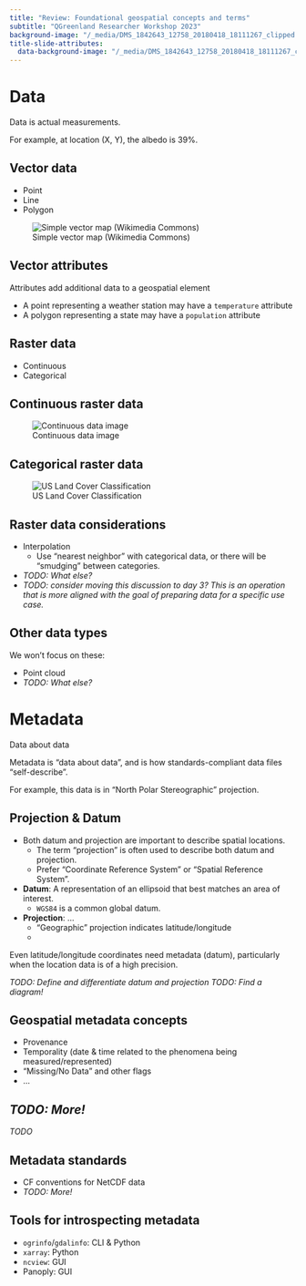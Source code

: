 ```yaml
---
title: "Review: Foundational geospatial concepts and terms"
subtitle: "QGreenland Researcher Workshop 2023"
background-image: "/_media/DMS_1842643_12758_20180418_18111267_clipped.jpg"
title-slide-attributes:
  data-background-image: "/_media/DMS_1842643_12758_20180418_18111267_clipped.jpg"
---
```


# Data

::: {.notes}
Data is actual measurements.

For example, at location (X, Y), the albedo is 39%.
:::


## Vector data

* Point
* Line
* Polygon

![Simple vector map (Wikimedia Commons)](https://upload.wikimedia.org/wikipedia/commons/3/38/Simple_vector_map.svg)

## Vector attributes

Attributes add additional data to a geospatial element

* A point representing a weather station may have a `temperature` attribute
* A polygon representing a state may have a `population` attribute


## Raster data

* Continuous
* Categorical


## Continuous raster data

![Continuous data image](/_media/qgreenland_seaice_concentration_feb2015.png)


## Categorical raster data

![US Land Cover Classification](https://d9-wret.s3.us-west-2.amazonaws.com/assets/palladium/production/s3fs-public/thumbnails/image/NLCD_2016_Landcover.jpg)


## Raster data considerations

* Interpolation
    * Use "nearest neighbor" with categorical data, or there will be "smudging" between
      categories.
* _TODO: What else?_
* _TODO: consider moving this discussion to day 3? This is an operation that is more
  aligned with the goal of preparing data for a specific use case._


## Other data types

We won't focus on these:

* Point cloud
* _TODO: What else?_


# Metadata

Data about data

::: {.notes}
Metadata is "data about data", and is how standards-compliant data files
"self-describe".

For example, this data is in "North Polar Stereographic" projection.
:::


## Projection & Datum {.smaller}

* Both datum and projection are important to describe spatial locations.
    * The term "projection" is often used to describe both datum and projection.
    * Prefer "Coordinate Reference System" or "Spatial Reference System".

* **Datum**: A representation of an ellipsoid that best matches an area of interest.
    * `WGS84` is a common global datum.

* **Projection**: ...
    * "Geographic" projection indicates latitude/longitude
    *


::: {.callout-note}
Even latitude/longitude coordinates need metadata (datum), particularly when the
location data is of a high precision.
:::


::: {.notes}
_TODO: Define and differentiate datum and projection_
_TODO: Find a diagram!_
:::


## Geospatial metadata concepts

* Provenance
* Temporality (date & time related to the phenomena being measured/represented)
* "Missing/No Data" and other flags
* ...


## _TODO: More!_

_TODO_


## Metadata standards

* CF conventions for NetCDF data
* _TODO: More!_


## Tools for introspecting metadata

* `ogrinfo`/`gdalinfo`: CLI & Python
* `xarray`: Python
* `ncview`: GUI
* Panoply: GUI
